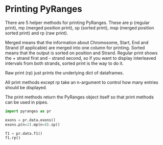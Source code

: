 # Printing PyRanges

There are 5 helper methods for printing PyRanges. These are p (regular print),
mp (merged position print), sp (sorted print), msp (merged position sorted
print) and rp (raw print).

Merged means that the information about Chromosome, Start, End and Strand (if
applicable) are merged into one column for printing. Sorted means that the
output is sorted on position and Strand. Regular print shows the + strand first
and - strand second, so if you want to display interleaved intervals from both
strands, sorted print is the way to do it.

Raw print (rp) just prints the underlying dict of dataframes.

All print methods except rp take an n-argument to control how many entries should be displayed.

The print methods return the PyRanges object itself so that print methods can be used in pipes.

```python
import pyranges as pr

exons = pr.data.exons()
exons.p(n=2).mp(n=8).sp()
```

```python
f1 = pr.data.f1()
f1.rp()
```